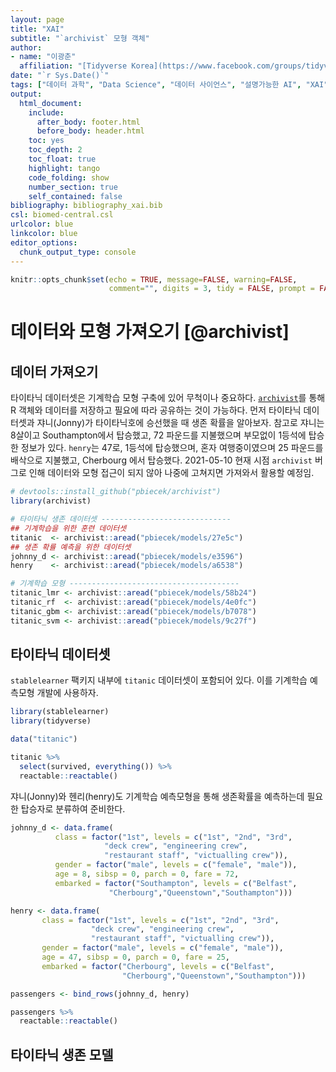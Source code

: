 ```yaml
---
layout: page
title: "XAI"
subtitle: "`archivist` 모형 객체"
author:
- name: "이광춘"
  affiliation: "[Tidyverse Korea](https://www.facebook.com/groups/tidyverse/)"
date: "`r Sys.Date()`"
tags: ["데이터 과학", "Data Science", "데이터 사이언스", "설명가능한 AI", "XAI", "Explainable AI", "모형 객체", "archivist"]
output:
  html_document: 
    include:
      after_body: footer.html
      before_body: header.html
    toc: yes
    toc_depth: 2
    toc_float: true
    highlight: tango
    code_folding: show
    number_section: true
    self_contained: false
bibliography: bibliography_xai.bib
csl: biomed-central.csl
urlcolor: blue
linkcolor: blue
editor_options: 
  chunk_output_type: console
---
```


```r
knitr::opts_chunk$set(echo = TRUE, message=FALSE, warning=FALSE,
                      comment="", digits = 3, tidy = FALSE, prompt = FALSE, fig.align = 'center')

```

# 데이터와 모형 가져오기 [@archivist] {#import-models-datasets}

## 데이터 가져오기 {#import-models-datasets-titanic}

타이타닉 데이터셋은 기계학습 모형 구축에 있어 무척이나 중요하다. [`archivist`](https://www.jstatsoft.org/article/view/v082i11)를 통해 R 객체와 데이터를 저장하고 필요에 따라 공유하는 것이 가능하다. 먼저 타이타닉 데이터셋과 쟈니(Jonny)가 타이타닉호에 승선했을 때 생존 확률을 알아보자. 참고로 쟈니는 8살이고 Southampton에서 탑승했고, 72 파운드를 지불했으며 부모없이 1등석에 탑승한 정보가 있다. `henry`는 47로, 1등석에 탑승했으며, 혼자 여행중이였으며 25 파운드를 배삭으로 지불했고, Cherbourg 에서 탑승했다. 2021-05-10 현재 시점 `archivist` 버그로 인해 데이터와 모형 접근이 되지 않아 나중에 고쳐지면 가져와서 활용할 예정임.

```r
# devtools::install_github("pbiecek/archivist")
library(archivist)

# 타이타닉 생존 데이터셋 -----------------------------
## 기계학습을 위한 훈련 데이터셋 
titanic  <- archivist::aread("pbiecek/models/27e5c")
## 생존 확률 예측을 위한 데이터셋
johnny_d <- archivist::aread("pbiecek/models/e3596")
henry    <- archivist::aread("pbiecek/models/a6538")

# 기계학습 모형 --------------------------------------
titanic_lmr <- archivist::aread("pbiecek/models/58b24")
titanic_rf  <- archivist::aread("pbiecek/models/4e0fc")
titanic_gbm <- archivist::aread("pbiecek/models/b7078")
titanic_svm <- archivist::aread("pbiecek/models/9c27f")
```


## 타이타닉 데이터셋 {#titanic-dataset}

`stablelearner` 팩키지 내부에 `titanic` 데이터셋이 포함되어 있다. 
이를 기계학습 예측모형 개발에 사용하자.

```r
library(stablelearner)
library(tidyverse)

data("titanic")

titanic %>% 
  select(survived, everything()) %>% 
  reactable::reactable()
```

쟈니(Jonny)와 헨리(henry)도 기계학습 예측모형을 통해 생존확률을 예측하는데 필요한 탑승자로 분류하여 준비한다.

```r
johnny_d <- data.frame(
          class = factor("1st", levels = c("1st", "2nd", "3rd", 
                     "deck crew", "engineering crew", 
                     "restaurant staff", "victualling crew")),
          gender = factor("male", levels = c("female", "male")),
          age = 8, sibsp = 0, parch = 0, fare = 72,
          embarked = factor("Southampton", levels = c("Belfast",
                      "Cherbourg","Queenstown","Southampton")))

henry <- data.frame(
       class = factor("1st", levels = c("1st", "2nd", "3rd", 
                  "deck crew", "engineering crew", 
                  "restaurant staff", "victualling crew")),
       gender = factor("male", levels = c("female", "male")),
       age = 47, sibsp = 0, parch = 0, fare = 25,
       embarked = factor("Cherbourg", levels = c("Belfast",
                         "Cherbourg","Queenstown","Southampton")))

passengers <- bind_rows(johnny_d, henry)

passengers %>% 
  reactable::reactable()

```

## 타이타닉 생존 모델 {#titanic-model}

```r

```

